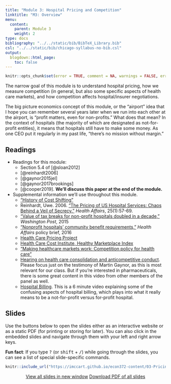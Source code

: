 ```yaml
---
title: "Module 3: Hospital Pricing and Competition"
linktitle: "M3: Overview"
menu:
  content:
    parent: Module 3
    weight: 2
type: docs
bibliography: "../../static/bib/BibTeX_Library.bib"
csl: "../../static/bib/chicago-syllabus-no-bib.csl"
output:
  blogdown::html_page:
    toc: false
---
```


```r
knitr::opts_chunk$set(error = TRUE, comment = NA, warnings = FALSE, errors = FALSE, messages = FALSE, tidy = FALSE, echo = FALSE)
```

The narrow goal of this module is to understand hospital pricing, how we measure competition (in general, but also some specific aspects of health care markets), and how competition affects hospital/insurer negotiations.

The big picture economics concept of this module, or the "airport" idea that I hope you can remember several years later when we run into each other at the airport, is "profit matters, even for non-profits." What does that mean? In the context of hospitals (the majority of which are designated as not-for-profit entities), it means that hospitals still have to make some money. As one CEO put it regularly in my past life, "there's no mission without margin."

## Readings

- <i class="fas fa-book"></i> Readings for this module:
    - Section 5.4 of [@sloan2012]
    - [@reinhardt2006]
    - [@gaynor2015jel]
    - [@gaynor2017brookings]
    - [@cooper2019]. **We'll discuss this paper at the end of the module.**
- <i class="fas fa-external-link-square-alt"></i> Supplemental information we'll use throughout this module.
    - ["History of Cost Shifting"](https://theincidentaleconomist.com/wordpress/hospital-cost-shifting-brief-history-and-possible-future/)
    - Reinhardt, Uwe. 2006. ["The Pricing of US Hospital Services: Chaos Behind a Veil of Secrecy."](https://www.healthaffairs.org/doi/full/10.1377/hlthaff.25.1.57) *Health Affairs*, 25(1):57-69.
    - ["Value of tax breaks for non-profit hospitals doubled in a decade,"](https://www.washingtonpost.com/national/health-science/value-of-tax-breaks-for-nonprofit-hospitals-doubled-in-a-decade/2015/06/17/4162c640-1450-11e5-9ddc-e3353542100c_story.html) *Washington Post*, 2015
    - ["Nonprofit hospitals' community benefit requirements,"](https://www.washingtonpost.com/national/health-science/value-of-tax-breaks-for-nonprofit-hospitals-doubled-in-a-decade/2015/06/17/4162c640-1450-11e5-9ddc-e3353542100c_story.html) *Health Affairs* policy brief, 2016
    - [Health Care Pricing Project](https://healthcarepricingproject.org/)
    - [Health Care Cost Institute, Healthy Marketplace Index](https://healthcostinstitute.org/research/hmi-interactive)
    - ["Making healthcare markets work: Competition policy for health care"](https://www.brookings.edu/research/making-health-care-markets-work-competition-policy-for-health-care/)
    - [Hearing on health care consolidation and anticompetitive conduct](https://www.youtube.com/watch?v=c2rLy4FWn_g). Please focus just on the testimony of Martin Gaynor, as this is most relevant for our class. But if you're interested in pharmaceuticals, there is some great content in this video from other members of the panel as well.
    - [Hospital Billing](https://truecostofhealthcare.org/hospitalization/). This is a 6 minute video explaining some of the confusing aspects of hospital billing, which plays into what it really means to be a not-for-profit versus for-profit hospital.
    


## Slides
Use the buttons below to open the slides either as an interactive website or as a static PDF (for printing or storing for later). You can also click in the embedded slides and navigate through them with your left and right arrow keys.

:::fyi
**Fun fact**: If you type <kbd>?</kbd> (or <kbd>shift</kbd> + <kbd>/</kbd>) while going through the slides, you can see a list of special slide-specific commands.
:::

<center>

```r
knitr::include_url("https://imccart.github.io/econ372-content/03-Pricing/03-pricing0.html")
```


<p><a class="btn btn-primary btn-lg" target="_blank" href="https://imccart.github.io/econ372-content/03-Pricing/03-pricing0.html"><i class="fas fa-external-link-alt"></i> View all slides in new window</a> <a class="btn btn-primary btn-lg" target="_blank" href="https://imccart.github.io/econ372-content/03-Pricing/03-pricing0.pdf" role="button"><i class="far fa-file-pdf"></i> Download PDF of all slides</a></p>

</center>
